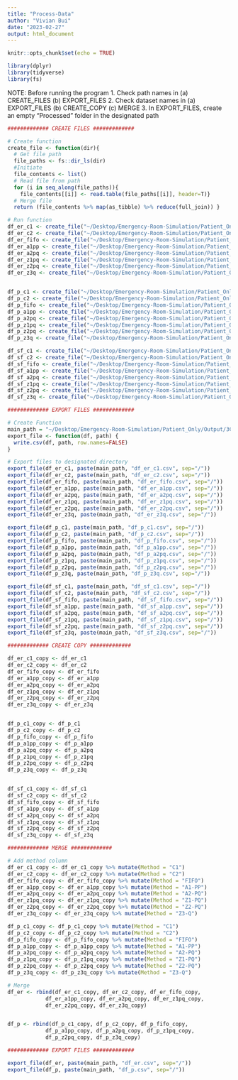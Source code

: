 ```yaml
---
title: "Process-Data"
author: "Vivian Bui"
date: "2023-02-27"
output: html_document
---
```


```r
knitr::opts_chunk$set(echo = TRUE)
```


```R
library(dplyr)
library(tidyverse)
library(fs) 
```

NOTE: Before running the program 
1. Check path names in 
    (a) CREATE_FILES
    (b) EXPORT_FILES
2. Check dataset names in 
    (a) EXPORT_FILES
    (b) CREATE_COPY
    (c) MERGE 
3. In EXPORT_FILES, create an empty "Processed" folder in the designated path 

```R

############# CREATE FILES #############

# Create function 
create_file <- function(dir){
  # Get file path 
  file_paths <- fs::dir_ls(dir)
  #Initiate 
  file_contents <- list() 
  # Read file from path 
  for (i in seq_along(file_paths)){
    file_contents[[i]] <- read.table(file_paths[[i]], header=T)}
  # Merge file
  return (file_contents %>% map(as_tibble) %>% reduce(full_join)) }

# Run function 
df_er_c1 <- create_file("~/Desktop/Emergency-Room-Simulation/Patient_Only/Output/3C/C1/EmergencyRoom")
df_er_c2 <- create_file("~/Desktop/Emergency-Room-Simulation/Patient_Only/Output/3C/C2/EmergencyRoom")
df_er_fifo <- create_file("~/Desktop/Emergency-Room-Simulation/Patient_Only/Output/3C/FIFO/EmergencyRoom")
df_er_a1pp <- create_file("~/Desktop/Emergency-Room-Simulation/Patient_Only/Output/3C/A1-PP/EmergencyRoom")
df_er_a2pq <- create_file("~/Desktop/Emergency-Room-Simulation/Patient_Only/Output/3C/A2-PQ/EmergencyRoom")
df_er_z1pq <- create_file("~/Desktop/Emergency-Room-Simulation/Patient_Only/Output/3C/Z1-PQ/EmergencyRoom")
df_er_z2pq <- create_file("~/Desktop/Emergency-Room-Simulation/Patient_Only/Output/3C/Z2-PQ/EmergencyRoom")
df_er_z3q <- create_file("~/Desktop/Emergency-Room-Simulation/Patient_Only/Output/3C/Z3-Q/EmergencyRoom")


df_p_c1 <- create_file("~/Desktop/Emergency-Room-Simulation/Patient_Only/Output/3C/C1/PatientList")
df_p_c2 <- create_file("~/Desktop/Emergency-Room-Simulation/Patient_Only/Output/3C/C2/PatientList")
df_p_fifo <- create_file("~/Desktop/Emergency-Room-Simulation/Patient_Only/Output/3C/FIFO/PatientList") 
df_p_a1pp <- create_file("~/Desktop/Emergency-Room-Simulation/Patient_Only/Output/3C/A1-PP/PatientList")
df_p_a2pq <- create_file("~/Desktop/Emergency-Room-Simulation/Patient_Only/Output/3C/A2-PQ/PatientList")
df_p_z1pq <- create_file("~/Desktop/Emergency-Room-Simulation/Patient_Only/Output/3C/Z1-PQ/PatientList")
df_p_z2pq <- create_file("~/Desktop/Emergency-Room-Simulation/Patient_Only/Output/3C/Z2-PQ/PatientList")
df_p_z3q <- create_file("~/Desktop/Emergency-Room-Simulation/Patient_Only/Output/3C/Z3-Q/PatientList")

df_sf_c1 <- create_file("~/Desktop/Emergency-Room-Simulation/Patient_Only/Output/3C/C1/Satisfaction")
df_sf_c2 <- create_file("~/Desktop/Emergency-Room-Simulation/Patient_Only/Output/3C/C2/Satisfaction")
df_sf_fifo <- create_file("~/Desktop/Emergency-Room-Simulation/Patient_Only/Output/3C/FIFO/Satisfaction")
df_sf_a1pp <- create_file("~/Desktop/Emergency-Room-Simulation/Patient_Only/Output/3C/A1-PP/Satisfaction")
df_sf_a2pq <- create_file("~/Desktop/Emergency-Room-Simulation/Patient_Only/Output/3C/A2-PQ/Satisfaction")
df_sf_z1pq <- create_file("~/Desktop/Emergency-Room-Simulation/Patient_Only/Output/3C/Z1-PQ/Satisfaction")
df_sf_z2pq <- create_file("~/Desktop/Emergency-Room-Simulation/Patient_Only/Output/3C/Z2-PQ/Satisfaction")
df_sf_z3q <- create_file("~/Desktop/Emergency-Room-Simulation/Patient_Only/Output/3C/Z3-Q/Satisfaction")
```


```R

############# EXPORT FILES #############

# Create Function 
main_path = "~/Desktop/Emergency-Room-Simulation/Patient_Only/Output/3C/Processed"
export_file <- function(df, path) {
  write.csv(df, path, row.names=FALSE)
}

# Export files to designated directory 
export_file(df_er_c1, paste(main_path, "df_er_c1.csv", sep="/"))
export_file(df_er_c2, paste(main_path, "df_er_c2.csv", sep="/"))
export_file(df_er_fifo, paste(main_path, "df_er_fifo.csv", sep="/"))
export_file(df_er_a1pp, paste(main_path, "df_er_a1pp.csv", sep="/"))
export_file(df_er_a2pq, paste(main_path, "df_er_a2pq.csv", sep="/"))
export_file(df_er_z1pq, paste(main_path, "df_er_z1pq.csv", sep="/"))
export_file(df_er_z2pq, paste(main_path, "df_er_z2pq.csv", sep="/"))
export_file(df_er_z3q, paste(main_path, "df_er_z3q.csv", sep="/"))

export_file(df_p_c1, paste(main_path, "df_p_c1.csv", sep="/"))
export_file(df_p_c2, paste(main_path, "df_p_c2.csv", sep="/"))
export_file(df_p_fifo, paste(main_path, "df_p_fifo.csv", sep="/"))
export_file(df_p_a1pp, paste(main_path, "df_p_a1pp.csv", sep="/"))
export_file(df_p_a2pq, paste(main_path, "df_p_a2pq.csv", sep="/"))
export_file(df_p_z1pq, paste(main_path, "df_p_z1pq.csv", sep="/"))
export_file(df_p_z2pq, paste(main_path, "df_p_z2pq.csv", sep="/"))
export_file(df_p_z3q, paste(main_path, "df_p_z3q.csv", sep="/"))

export_file(df_sf_c1, paste(main_path, "df_sf_c1.csv", sep="/"))
export_file(df_sf_c2, paste(main_path, "df_sf_c2.csv", sep="/"))
export_file(df_sf_fifo, paste(main_path, "df_sf_fifo.csv", sep="/"))
export_file(df_sf_a1pp, paste(main_path, "df_sf_a1pp.csv", sep="/"))
export_file(df_sf_a2pq, paste(main_path, "df_sf_a2pq.csv", sep="/"))
export_file(df_sf_z1pq, paste(main_path, "df_sf_z1pq.csv", sep="/"))
export_file(df_sf_z2pq, paste(main_path, "df_sf_z2pq.csv", sep="/"))
export_file(df_sf_z3q, paste(main_path, "df_sf_z3q.csv", sep="/"))

```


```R

############# CREATE COPY #############

df_er_c1_copy <- df_er_c1
df_er_c2_copy <- df_er_c2
df_er_fifo_copy <- df_er_fifo
df_er_a1pp_copy <- df_er_a1pp
df_er_a2pq_copy <- df_er_a2pq
df_er_z1pq_copy <- df_er_z1pq
df_er_z2pq_copy <- df_er_z2pq
df_er_z3q_copy <- df_er_z3q


df_p_c1_copy <- df_p_c1
df_p_c2_copy <- df_p_c2
df_p_fifo_copy <- df_p_fifo
df_p_a1pp_copy <- df_p_a1pp
df_p_a2pq_copy <- df_p_a2pq
df_p_z1pq_copy <- df_p_z1pq
df_p_z2pq_copy <- df_p_z2pq
df_p_z3q_copy <- df_p_z3q


df_sf_c1_copy <- df_sf_c1
df_sf_c2_copy <- df_sf_c2
df_sf_fifo_copy <- df_sf_fifo
df_sf_a1pp_copy <- df_sf_a1pp
df_sf_a2pq_copy <- df_sf_a2pq
df_sf_z1pq_copy <- df_sf_z1pq
df_sf_z2pq_copy <- df_sf_z2pq
df_sf_z3q_copy <- df_sf_z3q

```


```R

############# MERGE #############

# Add method column 
df_er_c1_copy <- df_er_c1_copy %>% mutate(Method = "C1") 
df_er_c2_copy <- df_er_c2_copy %>% mutate(Method = "C2") 
df_er_fifo_copy <- df_er_fifo_copy %>% mutate(Method = "FIFO")
df_er_a1pp_copy <- df_er_a1pp_copy %>% mutate(Method = "A1-PP")
df_er_a2pq_copy <- df_er_a2pq_copy %>% mutate(Method = "A2-PQ")
df_er_z1pq_copy <- df_er_z1pq_copy %>% mutate(Method = "Z1-PQ")
df_er_z2pq_copy <- df_er_z2pq_copy %>% mutate(Method = "Z2-PQ")
df_er_z3q_copy <- df_er_z3q_copy %>% mutate(Method = "Z3-Q")

df_p_c1_copy <- df_p_c1_copy %>% mutate(Method = "C1") 
df_p_c2_copy <- df_p_c2_copy %>% mutate(Method = "C2") 
df_p_fifo_copy <- df_p_fifo_copy %>% mutate(Method = "FIFO")
df_p_a1pp_copy <- df_p_a1pp_copy %>% mutate(Method = "A1-PP")
df_p_a2pq_copy <- df_p_a2pq_copy %>% mutate(Method = "A2-PQ")
df_p_z1pq_copy <- df_p_z1pq_copy %>% mutate(Method = "Z1-PQ")
df_p_z2pq_copy <- df_p_z2pq_copy %>% mutate(Method = "Z2-PQ")
df_p_z3q_copy <- df_p_z3q_copy %>% mutate(Method = "Z3-Q")

# Merge
df_er <- rbind(df_er_c1_copy, df_er_c2_copy, df_er_fifo_copy,
            df_er_a1pp_copy, df_er_a2pq_copy, df_er_z1pq_copy,
            df_er_z2pq_copy, df_er_z3q_copy)


df_p <- rbind(df_p_c1_copy, df_p_c2_copy, df_p_fifo_copy,
            df_p_a1pp_copy, df_p_a2pq_copy, df_p_z1pq_copy,
            df_p_z2pq_copy, df_p_z3q_copy)

```


```R

############# EXPORT FILES #############

export_file(df_er, paste(main_path, "df_er.csv", sep="/"))
export_file(df_p, paste(main_path, "df_p.csv", sep="/"))

```




